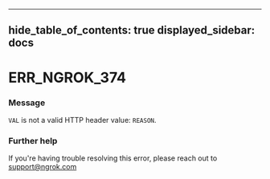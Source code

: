 

---
hide_table_of_contents: true
displayed_sidebar: docs
---


# ERR_NGROK_374

### Message
`VAL` is not a valid HTTP header value: `REASON`.

<ErrorDetails error="err_ngrok_374" />



### Further help
If you're having trouble resolving this error, please reach out to [support@ngrok.com](mailto:support@ngrok.com?subject=Help%20with%20ERR_NGROK_374)

